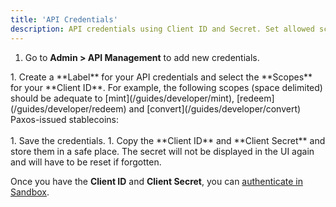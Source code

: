 ```yaml
---
title: 'API Credentials'
description: API credentials using Client ID and Secret. Set allowed scopes to access specific API endpoints.
---
```




<ApiCredentialsIntro />

1. Go to **Admin > API Management** to add new credentials.

<CredentialsLoginNote />
1. Create a **Label** for your API credentials and select the **Scopes** for your **Client ID**. For example, the following scopes (space delimited) should be adequate to [mint](/guides/developer/mint), [redeem](/guides/developer/redeem) and [convert](/guides/developer/convert) Paxos-issued stablecoins:<br/><br/> 
    <Scopes />
1. Save the credentials.
1. Copy the **Client ID** and **Client Secret** and store them in a safe place. The secret will not be displayed in the UI again and will have to be reset if forgotten.

Once you have the **Client ID** and **Client Secret**, you can [authenticate in Sandbox](/guides/developer/authenticate).
